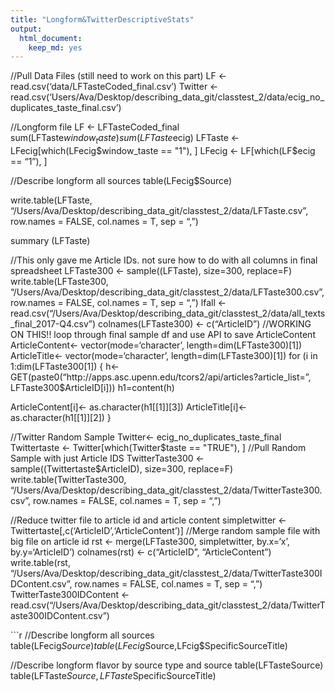 ```yaml
---
title: "Longform&TwitterDescriptiveStats"
output:
  html_document:
    keep_md: yes
---
```

//Pull Data Files (still need to work on this part)
LF <- read.csv('data/LFTasteCoded_final.csv')
Twitter <- read.csv('Users/Ava/Desktop/describing_data_git/classtest_2/data/ecig_no_duplicates_taste_final.csv')

//Longform file
LF <- LFTasteCoded_final
sum(LFTaste$window_taste)
sum(LFTaste$ecig)
LFTaste <- LFecig[which(LFecig$window_taste == "1"), ]
LFecig <- LF[which(LF$ecig == "1"), ]

//Describe longform all sources
table(LFecig$Source)


write.table(LFTaste, "/Users/Ava/Desktop/describing_data_git/classtest_2/data/LFTaste.csv", row.names = FALSE, col.names = T, sep = ",")

summary (LFTaste)


//This only gave me Article IDs. not sure how to do with all columns in final spreadsheet
LFTaste300 <- sample((LFTaste), size=300, replace=F)
write.table(LFTaste300, "/Users/Ava/Desktop/describing_data_git/classtest_2/data/LFTaste300.csv", row.names = FALSE, col.names = T, sep = ",")
lfall <- read.csv("/Users/Ava/Desktop/describing_data_git/classtest_2/data/all_texts_final_2017-Q4.csv")
colnames(LFTaste300) <- c("ArticleID")
//WORKING ON THIS!! loop through final sample df and use API to save ArticleContent
ArticleContent<- vector(mode='character', length=dim(LFTaste300)[1])
ArticleTitle<- vector(mode='character', length=dim(LFTaste300)[1])
for (i in 1:dim(LFTaste300[1]) { h<-GET(paste0("http://apps.asc.upenn.edu/tcors2/api/articles?article_list=",     LFTaste300$ArticleID[i])) h1=content(h)
  
  ArticleContent[i]<- as.character(h1[[1]][3])
  ArticleTitle[i]<- as.character(h1[[1]][2])
}


//Twitter Random Sample
Twitter<- ecig_no_duplicates_taste_final
Twittertaste <- Twitter[which(Twitter$taste == "TRUE"), ]
//Pull Random Sample with just Article IDS
TwitterTaste300 <- sample((Twittertaste$ArticleID), size=300, replace=F)
write.table(TwitterTaste300, "/Users/Ava/Desktop/describing_data_git/classtest_2/data/TwitterTaste300.csv", row.names = FALSE, col.names = T, sep = ",")


//Reduce twitter file to article id and article content 
simpletwitter <- Twittertaste[,c('ArticleID','ArticleContent')]
//Merge random sample file with big file on article id 
rst <- merge(LFTaste300, simpletwitter, by.x='x', by.y='ArticleID')
colnames(rst) <- c("ArticleID", "ArticleContent")
write.table(rst, "/Users/Ava/Desktop/describing_data_git/classtest_2/data/TwitterTaste300IDContent.csv", row.names = FALSE, col.names = T, sep = ",")
TwitterTaste300IDContent <- read.csv("/Users/Ava/Desktop/describing_data_git/classtest_2/data/TwitterTaste300IDContent.csv")




```r
//Describe longform all sources
table(LFecig$Source)
table(LFecig$Source,LFcig$SpecificSourceTitle)

//Describe longform flavor by source type and source 
table(LFTasteSource)
table(LFTaste$Source,LFTaste$SpecificSourceTitle)


